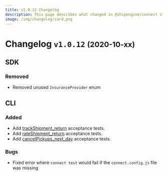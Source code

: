 ```yaml
---
title: v1.0.12 Changelog
description: This page describes what changed in @shipengine/connect v1.0.12
image: /img/changelog/card.png
---
```


Changelog `v1.0.12` <small>(2020-10-xx)</small>
=========================================================

SDK
---------------------------------------
### Removed
* Removed unused `InsuranceProvider` enum

CLI
----------------------------
### Added
* Add [trackShipment_return](../docs/carrier-app/tests/track-shipment/track-shipment-return) acceptance tests.
* Add [rateShipment_return](../docs/carrier-app/tests/track-shipment/rate-shipment-return) acceptance tests.
* Add [cancelPickups_next_day](../docs/carrier-app/tests/cancel-pickup/cancel-pickups-next-day) acceptance tests.

### Bugs
* Fixed error where `connect test` would fail if the `connect.config.js` file was missing